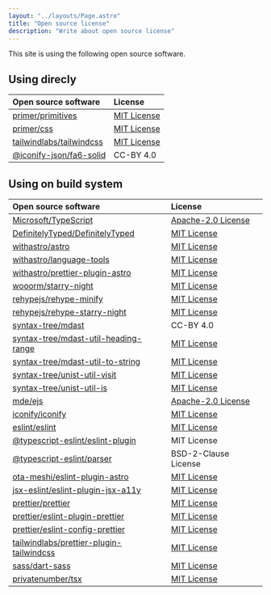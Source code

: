 ```yaml
---
layout: "../layouts/Page.astro"
title: "Open source license"
description: "Write about open source license"
---
```


This site is using the following open source software.

## Using direcly
|Open source software|License|
|:---|:---|
|[primer/primitives](https://github.com/primer/primitives)|[MIT License](https://github.com/primer/primitives/blob/main/LICENSE)|
|[primer/css](https://github.com/primer/css)|[MIT License](https://github.com/primer/css/blob/main/LICENSE)
|[tailwindlabs/tailwindcss](https://github.com/tailwindlabs/tailwindcss)|[MIT License](https://github.com/tailwindlabs/tailwindcss/blob/next/LICENSE)|
|[@iconify-json/fa6-solid](https://www.npmjs.com/package/@iconify-json/fa6-solid)|CC-BY 4.0|

## Using on build system
|Open source software|License|
|:---|:---|
|[Microsoft/TypeScript](https://github.com/Microsoft/TypeScript)|[Apache-2.0 License](https://github.com/microsoft/TypeScript/blob/main/LICENSE.txt)
|[DefinitelyTyped/DefinitelyTyped](https://github.com/DefinitelyTyped/DefinitelyTyped)|[MIT License](https://github.com/DefinitelyTyped/DefinitelyTyped/blob/master/LICENSE)|
|[withastro/astro](https://github.com/withastro/astro)|[MIT License](https://github.com/withastro/astro/blob/main/LICENSE)|
|[withastro/language-tools](https://github.com/withastro/language-tools)|[MIT License](https://github.com/withastro/language-tools/blob/main/LICENSE)|
|[withastro/prettier-plugin-astro](https://github.com/withastro/prettier-plugin-astro)|[MIT License](https://github.com/withastro/prettier-plugin-astro/blob/main/LICENSE)|
|[wooorm/starry-night](https://github.com/wooorm/starry-night)|[MIT License](https://github.com/wooorm/starry-night/blob/main/license)|
|[rehypejs/rehype-minify](https://github.com/rehypejs/rehype-minify)|[MIT License](https://github.com/rehypejs/rehype-minify/blob/main/license)|
|[rehypejs/rehype-starry-night](https://github.com/rehypejs/rehype-starry-night)|[MIT License](https://github.com/rehypejs/rehype-starry-night/blob/main/license)|
|[syntax-tree/mdast](https://github.com/syntax-tree/mdast)|CC-BY 4.0|
|[syntax-tree/mdast-util-heading-range](https://github.com/syntax-tree/mdast-util-heading-range)|[MIT License](https://github.com/syntax-tree/mdast-util-heading-range/blob/main/license)|
|[syntax-tree/mdast-util-to-string](https://github.com/syntax-tree/mdast-util-to-string)|[MIT License](https://github.com/syntax-tree/mdast-util-to-string/blob/main/license)|
|[syntax-tree/unist-util-visit](https://github.com/syntax-tree/unist-util-visit)|[MIT License](https://github.com/syntax-tree/unist-util-visit/blob/main/license)|
|[syntax-tree/unist-util-is](https://github.com/syntax-tree/unist-util-is)|[MIT License](https://github.com/syntax-tree/unist-util-is/blob/main/license)|
|[mde/ejs](https://github.com/mde/ejs)|[Apache-2.0 License](https://github.com/mde/ejs/blob/main/LICENSE)|
|[iconify/iconify](https://github.com/iconify/iconify)|[MIT License](https://github.com/iconify/iconify/blob/main/license.txt)|
|[eslint/eslint](https://github.com/eslint/eslint)|[MIT License](https://github.com/eslint/eslint/blob/main/LICENSE)|
|[@typescript-eslint/eslint-plugin](https://www.npmjs.com/package/@typescript-eslint/eslint-plugin)|MIT License|
|[@typescript-eslint/parser](https://www.npmjs.com/package/@typescript-eslint/parser)|BSD-2-Clause License|
|[ota-meshi/eslint-plugin-astro](https://github.com/ota-meshi/eslint-plugin-astro)|[MIT License](https://github.com/ota-meshi/eslint-plugin-astro/blob/main/LICENSE)|
|[jsx-eslint/eslint-plugin-jsx-a11y](https://github.com/jsx-eslint/eslint-plugin-jsx-a11y)|[MIT License](https://github.com/jsx-eslint/eslint-plugin-jsx-a11y/blob/main/LICENSE.md)|
|[prettier/prettier](https://github.com/prettier/prettier)|[MIT License](https://github.com/prettier/prettier/blob/main/LICENSE)|
|[prettier/eslint-plugin-prettier](https://github.com/prettier/eslint-plugin-prettier)|[MIT License](https://github.com/prettier/eslint-plugin-prettier/blob/master/LICENSE.md)|
|[prettier/eslint-config-prettier](https://github.com/prettier/eslint-config-prettier)|[MIT License](https://github.com/prettier/eslint-config-prettier/blob/main/LICENSE)|
|[tailwindlabs/prettier-plugin-tailwindcss](https://github.com/tailwindlabs/prettier-plugin-tailwindcss)|[MIT License](https://github.com/tailwindlabs/prettier-plugin-tailwindcss/blob/main/LICENSE)|
|[sass/dart-sass](https://github.com/sass/dart-sass)|[MIT License](https://github.com/sass/dart-sass/blob/main/LICENSE)|
|[privatenumber/tsx](https://github.com/privatenumber/tsx)|[MIT License](https://github.com/privatenumber/tsx/blob/master/LICENSE)|import type { build } from "astro";
